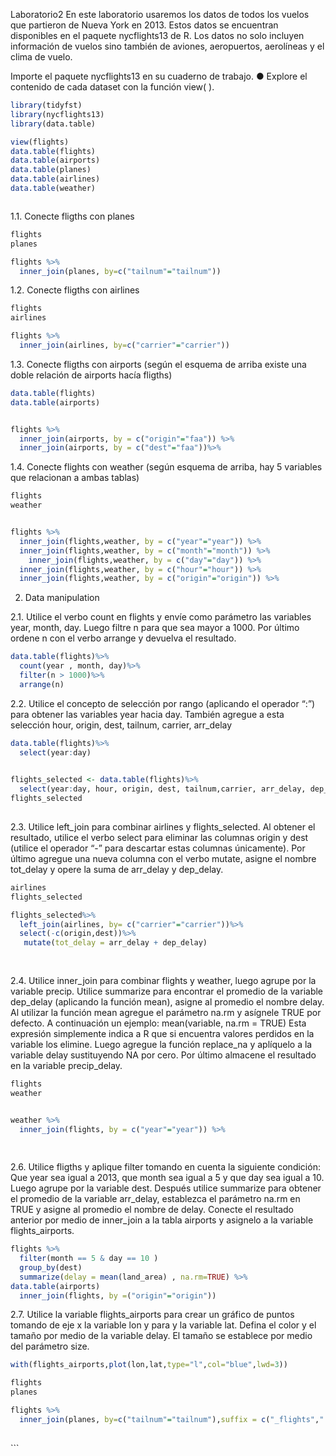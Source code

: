 Laboratorio2
En este laboratorio usaremos los datos de todos los vuelos que partieron de Nueva York en
2013. Estos datos se encuentran disponibles en el paquete nycflights13 de R. Los datos no solo
incluyen información de vuelos sino también de aviones, aeropuertos, aerolíneas y el clima de
vuelo.

Importe el paquete nycflights13 en su cuaderno de trabajo.
● Explore el contenido de cada dataset con la función view( ).

```{r}
library(tidyfst)
library(nycflights13)
library(data.table)

view(flights)
data.table(flights)
data.table(airports)
data.table(planes)
data.table(airlines)
data.table(weather)



```
1.1. Conecte fligths con planes

```{r}
flights
planes

flights %>%
  inner_join(planes, by=c("tailnum"="tailnum"))
```

1.2. Conecte fligths con airlines

```{r}
flights
airlines

flights %>%
  inner_join(airlines, by=c("carrier"="carrier"))
```

1.3. Conecte fligths con airports (según el esquema de arriba existe una doble relación de
airports hacía fligths)

```{r}

data.table(flights)
data.table(airports)


flights %>%
  inner_join(airports, by = c("origin"="faa")) %>%
  inner_join(airports, by = c("dest"="faa"))%>%
```

1.4. Conecte flights con weather (según esquema de arriba, hay 5 variables que relacionan
a ambas tablas)

```{r}
flights
weather


flights %>%
  inner_join(flights,weather, by = c("year"="year")) %>%
  inner_join(flights,weather, by = c("month"="month")) %>%
    inner_join(flights,weather, by = c("day"="day")) %>%
  inner_join(flights,weather, by = c("hour"="hour")) %>%
  inner_join(flights,weather, by = c("origin"="origin")) %>%

```


2. Data manipulation

2.1. Utilice el verbo count en flights y envíe como parámetro las variables year, month, day.
Luego filtre n para que sea mayor a 1000. Por último ordene n con el verbo arrange y
devuelva el resultado.

```{r}
data.table(flights)%>%
  count(year , month, day)%>%
  filter(n > 1000)%>%
  arrange(n)

```



2.2. Utilice el concepto de selección por rango (aplicando el operador “:”) para obtener las
variables year hacia day. También agregue a esta selección hour, origin, dest, tailnum,
carrier, arr_delay


```{r}

data.table(flights)%>%
  select(year:day)
  

flights_selected <- data.table(flights)%>%
  select(year:day, hour, origin, dest, tailnum,carrier, arr_delay, dep_delay)
flights_selected
  
```

2.3. Utilice left_join para combinar airlines y flights_selected. Al obtener el resultado, utilice
el verbo select para eliminar las columnas origin y dest (utilice el operador “-” para
descartar estas columnas únicamente). Por último agregue una nueva columna con el
verbo mutate, asigne el nombre tot_delay y opere la suma de arr_delay y dep_delay.


```{r}
airlines
flights_selected

flights_selected%>%
  left_join(airlines, by= c("carrier"="carrier"))%>%
  select(-c(origin,dest))%>%
   mutate(tot_delay = arr_delay + dep_delay)
  
  
```
2.4. Utilice inner_join para combinar flights y weather, luego agrupe por la variable precip.
Utilice summarize para encontrar el promedio de la variable dep_delay (aplicando la
función mean), asigne al promedio el nombre delay. Al utilizar la función mean
agregue el parámetro na.rm y asígnele TRUE por defecto. A continuación un ejemplo:
mean(variable, na.rm = TRUE)
Esta expresión simplemente indica a R que si encuentra valores perdidos en la
variable los elimine.
Luego agregue la función replace_na y aplíquelo a la variable delay sustituyendo NA
por cero. Por último almacene el resultado en la variable precip_delay.
```{r}
flights
weather


weather %>%
  inner_join(flights, by = c("year"="year")) %>%
  
  
```


2.6. Utilice fligths y aplique filter tomando en cuenta la siguiente condición: Que year sea
igual a 2013, que month sea igual a 5 y que day sea igual a 10. Luego agrupe por la
variable dest. Después utilice summarize para obtener el promedio de la variable
arr_delay, establezca el parámetro na.rm en TRUE y asigne al promedio el nombre de
delay. Conecte el resultado anterior por medio de inner_join a la tabla airports y
asignelo a la variable flights_airports.

```{r}


flights %>%
  filter(month == 5 & day == 10 )
  group_by(dest)
  summarize(delay = mean(land_area) , na.rm=TRUE) %>%
data.table(airports)
  inner_join(flights, by =("origin"="origin"))


```

2.7. Utilice la variable flights_airports para crear un gráfico de puntos tomando de eje x la
variable lon y para y la variable lat. Defina el color y el tamaño por medio de la
variable delay. El tamaño se establece por medio del parámetro size.

```{r}

with(flights_airports,plot(lon,lat,type="l",col="blue",lwd=3))

```

```{r}

flights
planes

flights %>%
  inner_join(planes, by=c("tailnum"="tailnum"),suffix = c("_flights"," _planes"))
  

```
```

